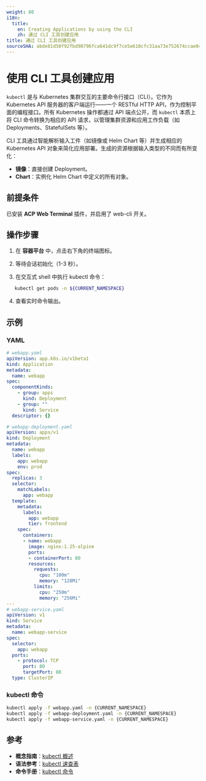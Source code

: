 ```yaml
---
weight: 80
i18n:
  title:
    en: Creating Applications by using the CLI
    zh: 通过 CLI 工具创建应用
title: 通过 CLI 工具创建应用
sourceSHA: abde81d50f92fbd90796fca641dc9f7ce5e610cfc31aa73e752674ccae0400fe
---
```


# 使用 CLI 工具创建应用

`kubectl` 是与 Kubernetes 集群交互的主要命令行接口（CLI）。它作为 Kubernetes API 服务器的客户端运行——一个 RESTful HTTP API，作为控制平面的编程接口。所有 Kubernetes 操作都通过 API 端点公开，而 `kubectl` 本质上将 CLI 命令转换为相应的 API 请求，以管理集群资源和应用工作负载（如 Deployments、StatefulSets 等）。

CLI 工具通过智能解析输入工件（如镜像或 Helm Chart 等）并生成相应的 Kubernetes API 对象来简化应用部署。生成的资源根据输入类型的不同而有所变化：

- **镜像**：直接创建 Deployment。
- **Chart**：实例化 Helm Chart 中定义的所有对象。

## 前提条件

已安装 **ACP Web Terminal** 插件，并启用了 web-cli 开关。

## 操作步骤

1. 在 **容器平台** 中，点击右下角的终端图标。

2. 等待会话初始化（1-3 秒）。

3. 在交互式 shell 中执行 kubectl 命令：

```bash
   kubectl get pods -n ${CURRENT_NAMESPACE}
```

4. 查看实时命令输出。

## 示例

### YAML

```yaml
# webapp.yaml
apiVersion: app.k8s.io/v1beta1
kind: Application
metadata:
  name: webapp
spec:
  componentKinds:
    - group: apps
      kind: Deployment
    - group: ""
      kind: Service
  descriptor: {}

# webapp-deployment.yaml
apiVersion: apps/v1
kind: Deployment
metadata:
  name: webapp
  labels:
    app: webapp
    env: prod
spec:
  replicas: 3
  selector:
    matchLabels:
      app: webapp
  template:
    metadata:
      labels:
        app: webapp
        tier: frontend
    spec:
      containers:
      - name: webapp
        image: nginx:1.25-alpine
        ports:
        - containerPort: 80
        resources:
          requests:
            cpu: "100m"
            memory: "128Mi"
          limits:
            cpu: "250m"
            memory: "256Mi"
---
# webapp-service.yaml
apiVersion: v1
kind: Service
metadata:
  name: webapp-service
spec:
  selector:
    app: webapp
  ports:
    - protocol: TCP
      port: 80
      targetPort: 80
  type: ClusterIP
```

### kubectl 命令

```bash
kubectl apply -f webapp.yaml -n {CURRENT_NAMESPACE}
kubectl apply -f webapp-deployment.yaml -n {CURRENT_NAMESPACE}
kubectl apply -f webapp-service.yaml -n {CURRENT_NAMESPACE}
```

## 参考

- **概念指南**：[kubectl 概述](https://kubernetes.io/docs/reference/kubectl/overview/)
- **语法参考**：[kubectl 速查表](https://kubernetes.io/docs/reference/kubectl/cheatsheet/)
- **命令手册**：[kubectl 命令](https://kubernetes.io/docs/reference/generated/kubectl/kubectl-commands)
